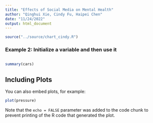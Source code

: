 ```yaml
---
title: "Effects of Social Media on Mental Health"
author: "Qinghui Xie, Cindy Fu, Haipei Chen"
date: "11/24/2022"
output: html_document
---
```



```r
source("../source/chart_cindy.R")

```

### Example 2: Initialize a variable and then use it
```r

```




```r
summary(cars)
```

## Including Plots

You can also embed plots, for example:

```r
plot(pressure)
```

Note that the `echo = FALSE` parameter was added to the code chunk to prevent printing of the R code that generated the plot.
